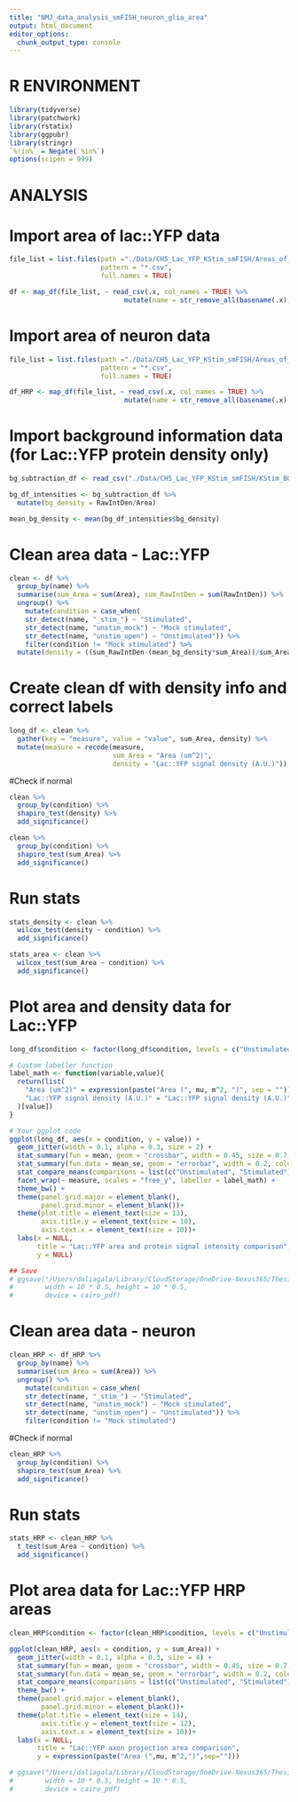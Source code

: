 ```yaml
---
title: "NMJ_data_analysis_smFISH_neuron_glia_area"
output: html_document
editor_options: 
  chunk_output_type: console
---
```


# R ENVIRONMENT 

```r
library(tidyverse)
library(patchwork)
library(rstatix)
library(ggpubr)
library(stringr)
`%!in%` = Negate(`%in%`)
options(scipen = 999)
```

# ANALYSIS

# Import area of lac::YFP data
```r
file_list = list.files(path ="./Data/CH5_Lac_YFP_KStim_smFISH/Areas_of_glia_neuron/Areas_intensity_glia/CSVs/", 
                       pattern = "*.csv", 
                       full.names = TRUE)

df <- map_df(file_list, ~ read_csv(.x, col_names = TRUE) %>%
                             mutate(name = str_remove_all(basename(.x), ".csv")))
```

# Import area of neuron data
```r
file_list = list.files(path ="./Data/CH5_Lac_YFP_KStim_smFISH/Areas_of_glia_neuron/Areas_HRP/CSVs/", 
                       pattern = "*.csv", 
                       full.names = TRUE)

df_HRP <- map_df(file_list, ~ read_csv(.x, col_names = TRUE) %>%
                             mutate(name = str_remove_all(basename(.x), ".csv")))
```

# Import background information data (for Lac::YFP protein density only)
```r
bg_subtraction_df <- read_csv("./Data/CH5_Lac_YFP_KStim_smFISH/KStim_BG_channel_Lac.csv")

bg_df_intensities <- bg_subtraction_df %>%
  mutate(bg_density = RawIntDen/Area)

mean_bg_density <- mean(bg_df_intensities$bg_density)
```

# Clean area data - Lac::YFP
```r
clean <- df %>%
  group_by(name) %>%
  summarise(sum_Area = sum(Area), sum_RawIntDen = sum(RawIntDen)) %>%
  ungroup() %>%
    mutate(condition = case_when(
    str_detect(name, "_stim_") ~ "Stimulated",
    str_detect(name, "unstim_mock") ~ "Mock stimulated",
    str_detect(name, "unstim_open") ~ "Unstimulated")) %>%
    filter(condition != "Mock stimulated") %>%
  mutate(density = ((sum_RawIntDen-(mean_bg_density*sum_Area))/sum_Area))
```

# Create clean df with density info and correct labels
```r
long_df <- clean %>%
  gather(key = "measure", value = "value", sum_Area, density) %>%
  mutate(measure = recode(measure,
                          sum_Area = "Area (um^2)",
                          density = "Lac::YFP signal density (A.U.)"))
```

#Check if normal
```r
clean %>%
  group_by(condition) %>%
  shapiro_test(density) %>%
  add_significance()

clean %>%
  group_by(condition) %>%
  shapiro_test(sum_Area) %>%
  add_significance()
```

# Run stats
```r
stats_density <- clean %>%
  wilcox_test(density ~ condition) %>%
  add_significance()

stats_area <- clean %>%
  wilcox_test(sum_Area ~ condition) %>%
  add_significance()
```

# Plot area and density data for Lac::YFP
```r
long_df$condition <- factor(long_df$condition, levels = c("Unstimulated","Stimulated"))

# Custom labeller function
label_math <- function(variable,value){
  return(list(
    "Area (um^2)" = expression(paste("Area (", mu, m^2, ")", sep = "")),
    "Lac::YFP signal density (A.U.)" = "Lac::YFP signal density (A.U.)"
  )[value])
}

# Your ggplot code
ggplot(long_df, aes(x = condition, y = value)) +
  geom_jitter(width = 0.1, alpha = 0.3, size = 2) +
  stat_summary(fun = mean, geom = "crossbar", width = 0.45, size = 0.7, color = "#C53270") +
  stat_summary(fun.data = mean_se, geom = "errorbar", width = 0.2, color = "#C53270", size = 1) +
  stat_compare_means(comparisons = list(c("Unstimulated", "Stimulated")), method = "wilcox.test", label = "p.signif") +
  facet_wrap(~ measure, scales = "free_y", labeller = label_math) +
  theme_bw() +
  theme(panel.grid.major = element_blank(),
        panel.grid.minor = element_blank())+
  theme(plot.title = element_text(size = 13),
        axis.title.y = element_text(size = 10),
        axis.text.x = element_text(size = 10))+
  labs(x = NULL,
       title = "Lac::YFP area and protein signal intensity comparison",
       y = NULL)

## Save
# ggsave("/Users/daliagala/Library/CloudStorage/OneDrive-Nexus365/Thesis/Scripts/Output/Plots/Lac_YFP_KStim_lac_area_density.pdf",
#        width = 10 * 0.5, height = 10 * 0.5,
#        device = cairo_pdf)
```

# Clean area data - neuron
```r
clean_HRP <- df_HRP %>%
  group_by(name) %>%
  summarise(sum_Area = sum(Area)) %>%
  ungroup() %>%
    mutate(condition = case_when(
    str_detect(name, "_stim_") ~ "Stimulated",
    str_detect(name, "unstim_mock") ~ "Mock stimulated",
    str_detect(name, "unstim_open") ~ "Unstimulated")) %>%
    filter(condition != "Mock stimulated")
```

#Check if normal
```r
clean_HRP %>%
  group_by(condition) %>%
  shapiro_test(sum_Area) %>%
  add_significance()
```

# Run stats
```r
stats_HRP <- clean_HRP %>%
  t_test(sum_Area ~ condition) %>%
  add_significance()
```

# Plot area data for Lac::YFP HRP areas
```r
clean_HRP$condition <- factor(clean_HRP$condition, levels = c("Unstimulated", "Stimulated"))

ggplot(clean_HRP, aes(x = condition, y = sum_Area)) +
  geom_jitter(width = 0.1, alpha = 0.3, size = 4) +
  stat_summary(fun = mean, geom = "crossbar", width = 0.45, size = 0.7, color = "#C53270") +
  stat_summary(fun.data = mean_se, geom = "errorbar", width = 0.2, color = "#C53270", size = 1) +
  stat_compare_means(comparisons = list(c("Unstimulated", "Stimulated")), method = "wilcox.test", label = "p.signif") +
  theme_bw() +
  theme(panel.grid.major = element_blank(),
        panel.grid.minor = element_blank())+
  theme(plot.title = element_text(size = 14),
        axis.title.y = element_text(size = 12),
        axis.text.x = element_text(size = 10))+
  labs(x = NULL,
       title = "Lac::YFP axon projection area comparison",
       y = expression(paste("Area (",mu, m^2,")",sep="")))

# ggsave("/Users/daliagala/Library/CloudStorage/OneDrive-Nexus365/Thesis/Scripts/Output/Plots/Lac_YFP_KStim_lac_area.pdf",
#        width = 10 * 0.5, height = 10 * 0.5,
#        device = cairo_pdf)
```
